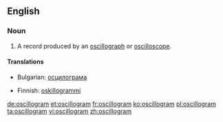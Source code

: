 ==English==

===Noun===
{{en-noun}}

# A record produced by an [[oscillograph]] or [[oscilloscope]].

====Translations====
{{trans-top|produced by oscillograph}}
* Bulgarian: [[осцилограма]] {{f}}
{{trans-mid}}
* Finnish: [[oskillogrammi]]
{{trans-bottom}}

[[de:oscillogram]]
[[et:oscillogram]]
[[fr:oscillogram]]
[[ko:oscillogram]]
[[pl:oscillogram]]
[[ta:oscillogram]]
[[vi:oscillogram]]
[[zh:oscillogram]]